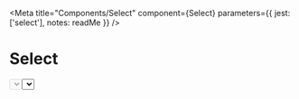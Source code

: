 
<Meta
  title="Components/Select"
  component={Select}
  parameters={{
    jest: ['select'],
    notes: readMe
  }}
/>

# Select

<Preview withToolbar>
  <Story name="Select">
    <Select
      className={text('className')}
      disabled={boolean('disabled', false)}
      error={text('error')}
      hint={text('hint')}
      id={text('id')}
      label={text('label', 'Sort by')}
      name={text('name', 'sort')}
      options={object('options'), [
        { value: 'published', label: 'Recently published' },
        { value: 'updated', label: 'Recently updated', selected: true },
        { value: 'views', label: 'Most views' },
        { value: 'comments', label: 'Most comments' }
      ]}
    />
  </Story>
</Preview>

<Props of={Select} />


## When to use this component

The select component should only be used as a last resort in public-facing services because research shows that some users find selects very difficult to use.


## How it works

The select component allows users to choose an option from a long list. Before using the select component, try asking users questions which will allow you to present them with fewer options.

Asking questions means you’re less likely to need to use the select component, and can consider using a different solution, such as radios.

<Preview>
  <Story name="Standard">
    <Select
      label="Sort by"
      name="sort"
      options={object('options'), [
        { value: 'published', label: 'Recently published' },
        { value: 'updated', label: 'Recently updated', selected: true },
        { value: 'views', label: 'Most views' },
        { value: 'comments', label: 'Most comments' }
      ]}
    />
  </Story>
</Preview>

## Research on this component

Watch a video about how some [users struggle with selects].


[users struggle with selects]: https://www.youtube.com/watch?v=CUkMCQR4TpY
